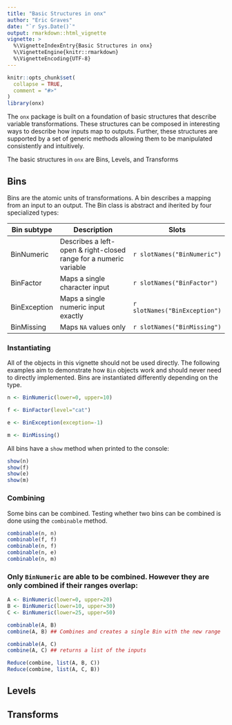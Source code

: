 ```yaml
---
title: "Basic Structures in onx"
author: "Eric Graves"
date: "`r Sys.Date()`"
output: rmarkdown::html_vignette
vignette: >
  %\VignetteIndexEntry{Basic Structures in onx}
  %\VignetteEngine{knitr::rmarkdown}
  %\VignetteEncoding{UTF-8}
---
```


```r
knitr::opts_chunk$set(
  collapse = TRUE,
  comment = "#>"
)
library(onx)
```

The `onx` package is built on a foundation of basic structures that describe variable transformations. These structures
can be composed in interesting ways to describe how inputs map to outputs. Further, these structures are supported
by a set of generic methods allowing them to be manipulated consistently and intuitively.

The basic structures in `onx` are Bins, Levels, and Transforms

## Bins

Bins are the atomic units of transformations. A bin describes a mapping from an input to an output. The Bin class is 
abstract and iherited by four specialized types:

| Bin subtype | Description | Slots |
|------|------------------------------------------------|---------------|
| BinNumeric   | Describes a left-open & right-closed range for a numeric variable | `r slotNames("BinNumeric")` |
| BinFactor    | Maps a single character input | `r slotNames("BinFactor")` |
| BinException | Maps a single numeric input exactly | `r slotNames("BinException")` |
| BinMissing   | Maps `NA` values only | `r slotNames("BinMissing")` |

### Instantiating

All of the objects in this vignette should not be used directly. The following examples aim to demonstrate how `Bin`
objects work and should never need to directly implemented. Bins are instantiated differently depending on the type.

```r
n <- BinNumeric(lower=0, upper=10)

f <- BinFactor(level="cat")

e <- BinException(exception=-1)

m <- BinMissing()
```

All bins have a `show` method when printed to the console:

```r
show(n)
show(f)
show(e)
show(m)
```

### Combining

Some bins can be combined. Testing whether two bins can be combined is done using the `combinable` method.

```r
combinable(n, n)
combinable(f, f)
combinable(n, f)
combinable(n, e)
combinable(n, m)
```

### Only `BinNumeric` are able to be combined. However they are only combined if their ranges overlap:

```r
A <- BinNumeric(lower=0, upper=20)
B <- BinNumeric(lower=10, upper=30)
C <- BinNumeric(lower=25, upper=50)

combinable(A, B)
combine(A, B) ## Combines and creates a single Bin with the new range

combinable(A, C)
combine(A, C) ## returns a list of the inputs

Reduce(combine, list(A, B, C))
Reduce(combine, list(A, C, B))

```

## Levels

## Transforms




